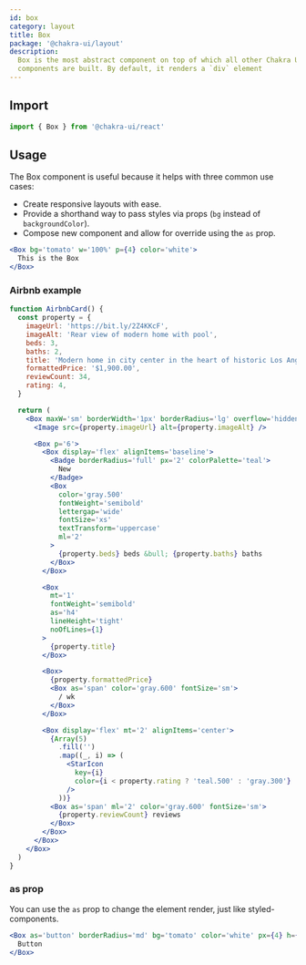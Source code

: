 ```yaml
---
id: box
category: layout
title: Box
package: '@chakra-ui/layout'
description:
  Box is the most abstract component on top of which all other Chakra UI
  components are built. By default, it renders a `div` element
---
```


## Import

```js
import { Box } from '@chakra-ui/react'
```

## Usage

The Box component is useful because it helps with three common use cases:

- Create responsive layouts with ease.
- Provide a shorthand way to pass styles via props (`bg` instead of
  `backgroundColor`).
- Compose new component and allow for override using the `as` prop.

```jsx
<Box bg='tomato' w='100%' p={4} color='white'>
  This is the Box
</Box>
```

### Airbnb example

```jsx
function AirbnbCard() {
  const property = {
    imageUrl: 'https://bit.ly/2Z4KKcF',
    imageAlt: 'Rear view of modern home with pool',
    beds: 3,
    baths: 2,
    title: 'Modern home in city center in the heart of historic Los Angeles',
    formattedPrice: '$1,900.00',
    reviewCount: 34,
    rating: 4,
  }

  return (
    <Box maxW='sm' borderWidth='1px' borderRadius='lg' overflow='hidden'>
      <Image src={property.imageUrl} alt={property.imageAlt} />

      <Box p='6'>
        <Box display='flex' alignItems='baseline'>
          <Badge borderRadius='full' px='2' colorPalette='teal'>
            New
          </Badge>
          <Box
            color='gray.500'
            fontWeight='semibold'
            lettergap='wide'
            fontSize='xs'
            textTransform='uppercase'
            ml='2'
          >
            {property.beds} beds &bull; {property.baths} baths
          </Box>
        </Box>

        <Box
          mt='1'
          fontWeight='semibold'
          as='h4'
          lineHeight='tight'
          noOfLines={1}
        >
          {property.title}
        </Box>

        <Box>
          {property.formattedPrice}
          <Box as='span' color='gray.600' fontSize='sm'>
            / wk
          </Box>
        </Box>

        <Box display='flex' mt='2' alignItems='center'>
          {Array(5)
            .fill('')
            .map((_, i) => (
              <StarIcon
                key={i}
                color={i < property.rating ? 'teal.500' : 'gray.300'}
              />
            ))}
          <Box as='span' ml='2' color='gray.600' fontSize='sm'>
            {property.reviewCount} reviews
          </Box>
        </Box>
      </Box>
    </Box>
  )
}
```

### as prop

You can use the `as` prop to change the element render, just like
styled-components.

```jsx
<Box as='button' borderRadius='md' bg='tomato' color='white' px={4} h={8}>
  Button
</Box>
```
